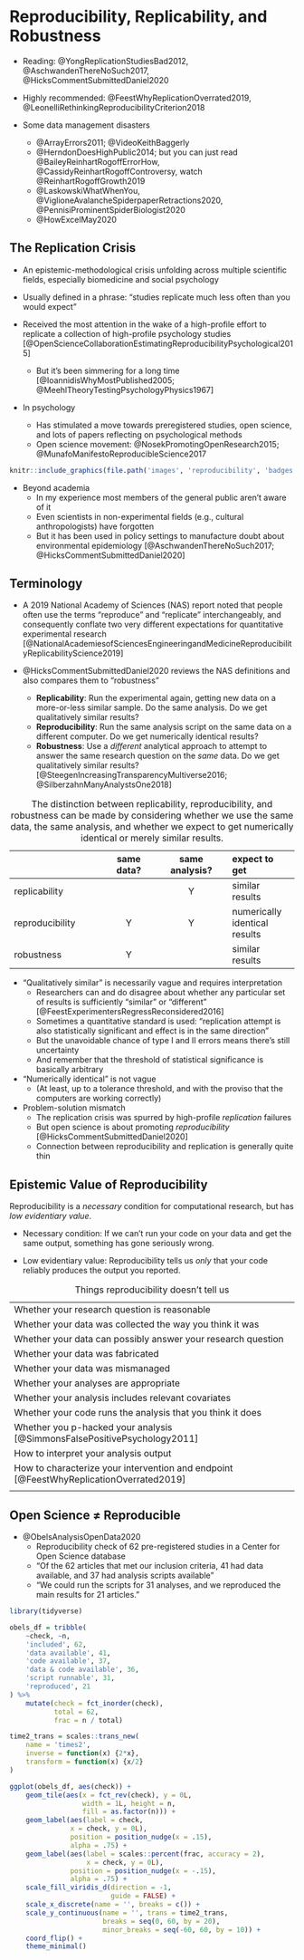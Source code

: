 # Reproducibility, Replicability, and Robustness #

- Reading: @YongReplicationStudiesBad2012, @AschwandenThereNoSuch2017, @HicksCommentSubmittedDaniel2020
- Highly recommended:  @FeestWhyReplicationOverrated2019, @LeonelliRethinkingReproducibilityCriterion2018

- Some data management disasters
    - @ArrayErrors2011; @VideoKeithBaggerly
    - @HerndonDoesHighPublic2014; but you can just read @BaileyReinhartRogoffErrorHow, @CassidyReinhartRogoffControversy, watch @ReinhartRogoffGrowth2019
    - @LaskowskiWhatWhenYou, @ViglioneAvalancheSpiderpaperRetractions2020, @PennisiProminentSpiderBiologist2020
    - @HowExcelMay2020


## The Replication Crisis ##

- An epistemic-methodological crisis unfolding across multiple scientific fields, especially biomedicine and social psychology
- Usually defined in a phrase:  "studies replicate much less often than you would expect"

- Received the most attention in the wake of a high-profile effort to replicate a collection of high-profile psychology studies [@OpenScienceCollaborationEstimatingReproducibilityPsychological2015]
    - But it's been simmering for a long time [@IoannidisWhyMostPublished2005; @MeehlTheoryTestingPsychologyPhysics1967]

- In psychology
    - Has stimulated a move towards preregistered studies, open science, and lots of papers reflecting on psychological methods
    - Open science movement: @NosekPromotingOpenResearch2015; @MunafoManifestoReproducibleScience2017

```r
knitr::include_graphics(file.path('images', 'reproducibility', 'badges.png'))
```

- Beyond academia
    - In my experience most members of the general public aren't aware of it
    - Even scientists in non-experimental fields (e.g., cultural anthropologists) have forgotten
    - But it has been used in policy settings to manufacture doubt about environmental epidemiology [@AschwandenThereNoSuch2017; @HicksCommentSubmittedDaniel2020]


## Terminology ##

- A 2019 National Academy of Sciences (NAS) report noted that people often use the terms "reproduce" and "replicate" interchangeably, and consequently conflate two very different expectations for quantitative experimental research [@NationalAcademiesofSciencesEngineeringandMedicineReproducibilityReplicabilityScience2019]

- @HicksCommentSubmittedDaniel2020 reviews the NAS definitions and also compares them to "robustness"
    - **Replicability**: Run the experimental again, getting new data on a more-or-less similar sample.  Do the same analysis.  Do we get qualitatively similar results?  
    - **Reproducibility**: Run the same analysis script on the same data on a different computer.  Do we get numerically identical results? 
    - **Robustness**: Use a *different* analytical approach to attempt to answer the same research question on the *same* data.  Do we get qualitatively similar results?  [@SteegenIncreasingTransparencyMultiverse2016; @SilberzahnManyAnalystsOne2018]


|                     | same data? | same analysis? | expect to get 
|:--------------------|:----------:|:--------------:|:--------------
| replicability       |            | Y              | similar results
| reproducibility     | Y          | Y              | numerically identical results
| robustness          | Y          |                | similar results

Table: The distinction between replicability, reproducibility, and robustness can be made by considering whether we use the same data, the same analysis, and whether we expect to get numerically identical or merely similar results. 


- "Qualitatively similar" is necessarily vague and requires interpretation
    - Researchers can and do disagree about whether any particular set of results is sufficiently "similar" or "different" [@FeestExperimentersRegressReconsidered2016]
    - Sometimes a quantitative standard is used:  "replication attempt is also statistically significant and effect is in the same direction"
    - But the unavoidable chance of type I and II errors means there's still uncertainty
    - And remember that the threshold of statistical significance is basically arbitrary

- "Numerically identical" is not vague
    - (At least, up to a tolerance threshold, and with the proviso that the computers are working correctly)
    
- Problem-solution mismatch
    - The replication crisis was spurred by high-profile *replication* failures
    - But open science is about promoting *reproducibility* [@HicksCommentSubmittedDaniel2020]
    - Connection between reproducibility and replication is generally quite thin


## Epistemic Value of Reproducibility ##

Reproducibility is a *necessary* condition for computational research, but has *low evidentiary value*. 

- Necessary condition:  If we can't run your code on your data and get the same output, something has gone seriously wrong. 

- Low evidentiary value:  Reproducibility tells us *only* that your code reliably produces the output you reported.  

| |
|:-----| 
| Whether your research question is reasonable |
| Whether your data was collected the way you think it was |
| Whether your data can possibly answer your research question |
| Whether your data was fabricated |
| Whether your data was mismanaged |
| Whether your analyses are appropriate |
| Whether your analysis includes relevant covariates |
| Whether your code runs the analysis that you think it does |
| Whether you p-hacked your analysis [@SimmonsFalsePositivePsychology2011] |
| How to interpret your analysis output |
| How to characterize your intervention and endpoint [@FeestWhyReplicationOverrated2019]
| |

Table: Things reproducibility doesn't tell us


## Open Science ≠ Reproducible ##

- @ObelsAnalysisOpenData2020
    - Reproducibility check of 62 pre-registered studies in a Center for Open Science database
    - "Of the 62 articles that met our inclusion criteria, 41 had data available, and 37 had analysis scripts available"
    - "We could run the scripts for 31 analyses, and we reproduced the main results for 21 articles."

```r
library(tidyverse)

obels_df = tribble(
    ~check, ~n, 
    'included', 62, 
    'data available', 41, 
    'code available', 37, 
    'data & code available', 36,
    'script runnable', 31, 
    'reproduced', 21
) %>% 
    mutate(check = fct_inorder(check), 
           total = 62, 
           frac = n / total)

time2_trans = scales::trans_new(
    name = 'times2', 
    inverse = function(x) {2*x}, 
    transform = function(x) {x/2}
)

ggplot(obels_df, aes(check)) +
    geom_tile(aes(x = fct_rev(check), y = 0L, 
                  width = 1L, height = n, 
                  fill = as.factor(n))) +
    geom_label(aes(label = check,
               x = check, y = 0L), 
               position = position_nudge(x = .15),
               alpha = .75) +
    geom_label(aes(label = scales::percent(frac, accuracy = 2),
                   x = check, y = 0L), 
               position = position_nudge(x = -.15), 
               alpha = .75) +
    scale_fill_viridis_d(direction = -1,
                         guide = FALSE) +
    scale_x_discrete(name = '', breaks = c()) +
    scale_y_continuous(name = '', trans = time2_trans, 
                       breaks = seq(0, 60, by = 20), 
                       minor_breaks = seq(-60, 60, by = 10)) +
    coord_flip() +
    theme_minimal()
```




